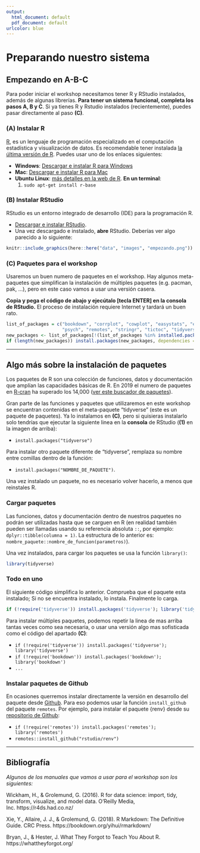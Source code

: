 ```yaml
---
output:
  html_document: default
  pdf_document: default
urlcolor: blue
---
```

# Preparando nuestro sistema {#preparando-sistema -}

## Empezando en A-B-C

Para poder iniciar el workshop necesitamos tener R y RStudio instalados, además de algunas librerías. **Para tener un sistema funcional, completa los pasos A, B y C**. Si ya tienes R y Rstudio instalados (recientemente), puedes pasar directamente al paso **(C)**.  



### **(A)** Instalar R  {-}

[R](https://www.r-project.org/), es un lenguaje de programación especializado en el computación estadística y visualización de datos. Es recomendable tener instalada [la última versión de R](http://dirichlet.mat.puc.cl/). Puedes usar uno de los enlaces siguientes:  

* **Windows**: [Descargar e instalar R para Windows](https://cran.r-project.org/bin/windows/base/)
* **Mac**: [Descargar e instalar R para Mac](https://cran.r-project.org/bin/macosx/)
* **Ubuntu Linux**: [más detalles en la web de R](https://cran.r-project.org/bin/linux/debian/). **En un terminal**:
    1. `sudo apt-get install r-base`


### **(B)** Instalar RStudio  {-}

RStudio es un entorno integrado de desarrollo (IDE) para la programación R. 

* [Descargar e instalar RStudio](http://www.rstudio.com/download).
* Una vez descargado e instalado, **abre** RStudio. Deberías ver algo parecido a lo siguiente:

```r
knitr::include_graphics(here::here("data", "images", "empezando.png"))
```
<!-- ![](`r here::here("data", "empezando.png")`)   -->


### **(C)** Paquetes para el workshop  {-}

Usaremos un buen numero de paquetes en el workshop. Hay algunos meta-paquetes que simplifican la instalación de múltiples paquetes (e.g. pacman, pak, ...), pero en este caso vamos a usar una versión casera.    

**Copia y pega el código de abajo y ejecútalo [tecla ENTER] en la consola de RStudio.** El proceso de instalación requiere Internet y tardará un buen rato.  

```r

list_of_packages = c("bookdown", "corrplot", "cowplot", "easystats", "esquisse", "gapminder", "ggpubr", "ggridges", "ggthemes", "hrbrthemes", "inspectdf", "janitor", "knitr", "plotly",  
                     "psych", "remotes", "stringr", "tictoc", "tidyverse", "usethis", "yarrr")  
new_packages <- list_of_packages[!(list_of_packages %in% installed.packages()[,"Package"])]
if (length(new_packages)) install.packages(new_packages, dependencies = TRUE)  

```


---  

## Algo más sobre la instalación de paquetes  

Los paquetes de R son una colección de funciones, datos y documentación que amplían las capacidades básicas de R. En 2019 el numero de paquetes en [R-cran](https://cran.r-project.org/web/packages/index.html) ha superado los 14,000 ([ver este buscador de paquetes](https://mran.microsoft.com/packages)).  

Gran parte de las funciones y paquetes que utilizaremos en este workshop se encuentran contenidas en el meta-paquete "tidyverse" (este es un paquete de paquetes). Ya lo instalamos en **(C)**, pero si quisieras instalarlo solo tendrías que ejecutar la siguiente linea en la **consola** de RStudio (**(1)** en la imagen de arriba):  

+ `install.packages("tidyverse")`  

Para instalar otro paquete diferente de "tidyverse", remplaza su nombre entre comillas dentro de la función:  

+ `install.packages("NOMBRE_DE_PAQUETE")`.  

Una vez instalado un paquete, no es necesario volver hacerlo, a menos que reinstales R.  


### Cargar paquetes

Las funciones, datos y documentación dentro de nuestros paquetes no podrán ser utilizadas hasta que se carguen en R (en realidad también pueden ser llamadas usando su referencia absoluta `::`, por ejemplo: `dplyr::tibble(columna = 1)`. La estructura de lo anterior es: `nombre_paquete::nombre_de_funcion(parametros)`).  


Una vez instalados, para cargar los paquetes se usa la función `library()`:  

```r

library(tidyverse)  

```  


### Todo en uno  
El siguiente código simplifica lo anterior. Comprueba que el paquete esta instalado; Si no se encuentra instalado, lo instala. Finalmente lo carga.  

```r

if (!require('tidyverse')) install.packages('tidyverse'); library('tidyverse')  

```  


Para instalar múltiples paquetes, podemos repetir la linea de mas arriba tantas veces como sea necesaria, o usar una versión algo mas sofisticada como el código del apartado **(C)**:  

+ `if (!require('tidyverse')) install.packages('tidyverse'); library('tidyverse')`  
+ `if (!require('bookdown')) install.packages('bookdown'); library('bookdown')`  
+ `...`  


### Instalar paquetes de Github  

En ocasiones querremos instalar directamente la versión en desarrollo del paquete desde [Github](https://github.com/). Para eso podemos usar la función `install_github` del paquete `remotes`. Por ejemplo, para instalar el paquete {renv} desde su [repositorio de Github](https://github.com/rstudio/renv):  

+ `if (!require('remotes')) install.packages('remotes'); library('remotes')`  
+ `remotes::install_github("rstudio/renv")`  


---  



## Bibliografía {.bibliografia -}

*Algunos de los manuales que vamos a usar para el workshop son los siguientes:*  



Wickham, H., & Grolemund, G. (2016). R for data science: import, tidy, transform, visualize, and model data. O'Reilly Media, Inc. https://r4ds.had.co.nz/

Xie, Y., Allaire, J. J., & Grolemund, G. (2018). R Markdown: The Definitive Guide. CRC Press. https://bookdown.org/yihui/rmarkdown/

Bryan, J., & Hester, J. What They Forgot to Teach You About R. https://whattheyforgot.org/  
